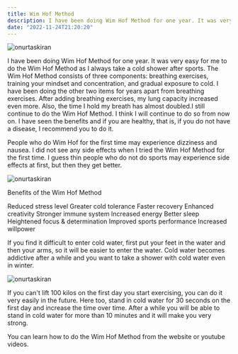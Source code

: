 ```yaml
---
title: Wim Hof Method
description: I have been doing Wim Hof Method for one year. It was very easy for me to do the Wim Hof Method as I always take a cold shower after sports.
date: "2022-11-24T21:20:20"
---
```


<img className="w-full rounded-xl" src="https://res.cloudinary.com/djfqidbj1/image/upload/v1671167485/nilclclk5n1a9pynyahy.jpg" alt="onurtaskiran" />

I have been doing Wim Hof Method for one year. It was very easy for me to do the Wim Hof Method as I always take a cold shower after sports. The Wim Hof ​​Method consists of three components: breathing exercises, training your mindset and concentration, and gradual exposure to cold. I have been doing the other two items for years apart from breathing exercises. After adding breathing exercises, my lung capacity increased even more. Also, the time I hold my breath has almost doubled.I still continue to do the Wim Hof ​​Method. I think I will continue to do so from now on. I have seen the benefits and if you are healthy, that is, if you do not have a disease, I recommend you to do it.

People who do Wim Hof for the first time may experience dizziness and nausea. I did not see any side effects when I tried the Wim Hof Method for the first time. I guess thin people who do not do sports may experience side effects at first, but then they get better.

<img className="w-3/12 mx-2 float-right" src="https://res.cloudinary.com/djfqidbj1/image/upload/v1704657005/f4ucp4o6vwrilu0npqrn.jpg" alt="onurtaskiran" />

Benefits of the Wim Hof Method

Reduced stress level
Greater cold tolerance
Faster recovery
Enhanced creativity
Stronger immune system
Increased energy
Better sleep
Heightened focus & determination
Improved sports performance
Increased willpower

If you find it difficult to enter cold water, first put your feet in the water and then your arms, so it will be easier to enter the water. Cold water becomes addictive after a while and you want to take a shower with cold water even in winter.

<img className="w-full rounded-xl" src="https://res.cloudinary.com/djfqidbj1/image/upload/v1704657005/b2ccx8wmhkfkjmmoh1go.jpg" alt="onurtaskiran" />


If you can't lift 100 kilos on the first day you start exercising, you can do it very easily in the future. Here too, stand in cold water for 30 seconds on the first day and increase the time over time. After a while you will be able to stand in cold water for more than 10 minutes and it will make you very strong.

You can learn how to do the Wim Hof ​​Method from the website or youtube videos.